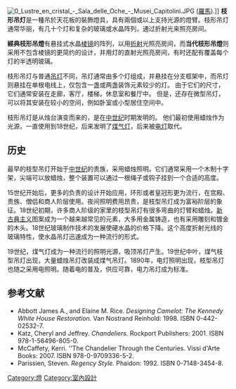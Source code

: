 {{More footnotes|date=2020年6月}}
[[File:0_Lustre_en_cristal_-_Sala_delle_Oche_-_Musei_Capitolini.JPG|thumb]] ([[羅馬|羅馬]]).]]
'''枝形吊灯'''是一種吊於天花板的裝飾燈具，具有兩個或以上支持光源的燈臂。枝形吊灯通常华丽，有几十个灯和复杂的玻璃或水晶阵列，通过折射光来照亮房间。

'''經典枝形吊燈'''有悬挂式水晶[[棱镜|棱镜]]的阵列，以用[[折射|折射]]光照亮房间，而'''当代枝形吊燈'''则采用不包含棱镜的更简约的设计，并用灯的直射光照亮房间，有时还配有覆盖每个灯的半透明玻璃。

枝形吊灯与普通[[吊灯|吊灯]]不同，吊灯通常由多个灯组成，并悬挂在分支框架中，而吊灯则悬挂在单根电线上，仅包含一盏或两盏装饰元素较少的灯。 由于它们的尺寸，它们通常安装在走廊，客厅，楼梯，休息室和餐厅中。 但是，还存在微型吊灯，可以将其安装在较小的空间，例如卧室或小型居住空间中。

枝形吊灯是从烛台演变而来的，是在[[中世纪|中世纪]]时期发明的。 他们最初使用蜡烛作为光源，一直使用到18世纪，后来发明了[[煤气灯|煤气灯]]，后来被[[电灯|电灯]]取代。

==历史==
最早的枝型吊灯开始于[[中世纪|中世纪]]的贵族，采用蜡烛照明。它们通常采用一个木制十字架，尖端可以放蜡烛，整个装置可以通过一根绳子或钩子挂到一个合适的高度。

15世纪开始后，更多的负责的设计开始应用，环形或者皇冠形更为流行，在宫殿、贵族、僧侣和商人阶层使用。夜间照明费用昂贵，是枝型吊灯成为富裕阶层的象征。18世纪初期，许多商人阶级的家里的枝型吊灯有很多弯曲的灯臂和蜡烛。[[新古典主义|新古典主义]]图案成为一个越来越常见的元素，大多用金属铸造，也有采用雕刻和镀金的木头。18世纪玻璃制作技术的发展使硬水晶的价格下降。这个高度折射光线的玻璃特性，使水晶吊灯迅速成为一种流行的形式。

19世纪，煤气灯成为一种流行的照明光源，吸顶吊灯产生。19世纪中叶，煤气枝型吊灯出现，大量蜡烛吊灯改装成煤气吊灯。1890年，电灯照明出现，枝型吊灯也随之采用电照明。随着电的普及，供应可靠，电力吊灯成为标准。

==参考文献==
{{refbegin}}
* Abbott James A., and Elaine M. Rice. ''Designing Camelot: The Kennedy White House Restoration.'' Van Nostrand Reinhold: 1998. ISBN 0-442-02532-7.
* Katz, Cheryl and Jeffrey. ''Chandeliers.'' Rockport Publishers: 2001. ISBN 978-1-56496-805-0.
* McCaffety, Kerri. ''The Chandelier Through the Centuries. Vissi d'Arte Books: 2007. ISBN 978-0-9709336-5-2.
* Parissien, Steven. ''Regency Style.'' Phaidon: 1992. ISBN 0-7148-3454-8.
{{refend}}
{{人工光源}}

[[Category:燈|Category:燈]]
[[Category:室內設計|Category:室內設計]]